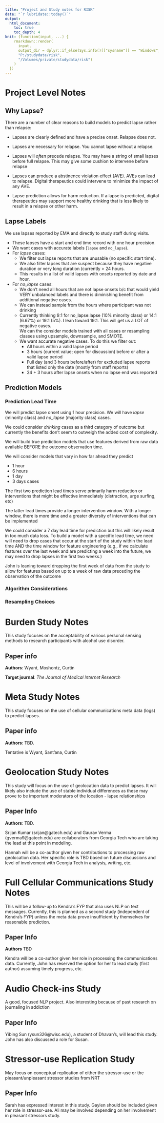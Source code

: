 ```yaml
---
title: "Project and Study notes for RISK"
date: "`r lubridate::today()`"
output: 
  html_document:
    toc: true 
    toc_depth: 4
knit: (function(input, ...) {
    rmarkdown::render(
      input,
      output_dir = dplyr::if_else(Sys.info()[["sysname"]] == "Windows",
      "P:/studydata/risk", 
      "/Volumes/private/studydata/risk")
    )
  })
---
```


# Project Level Notes

## Why Lapse?

There are a number of clear reasons to build models to predict lapse rather than 
relapse:

* Lapses are clearly defined and have a precise onset.  Relapse does not.

* Lapses are necessary for relapse.  You cannot lapse without a relapse.  

* Lapses will *often* precede relapse.  You may have a string of small lapses before
full relapse. This may give some cushion to intervene before relapse

* Lapses can produce a abstinence violation effect (AVE).  AVEs can lead to relapse.
Digital therapeutics could intervene to minimize the impact of any AVE.

* Lapse prediction allows for harm reduction.  If a lapse is predicted, digital therapeutics
may support more healthy drinking that is less likely to result in a relapse or other
harm.

## Lapse Labels {#general_labels}

We use lapses reported by EMA and directly to study staff during visits.  

* These lapses have a start and end time record with one hour precision.  
* We want cases with accurate labels (`lapse` and `no_lapse`).  
* For *lapse* cases:
  * We filter out lapse reports that are unusable (no specific start time).  
  * We also filter lapses that are suspect because they have negative duration 
  or very long duration (currently > 24 hours.  
  * This results in a list of valid lapses with onsets reported by date and hour.

* For *no_lapse* cases:
  * We don't need all hours that are not lapse onsets b/c that would yield VERY 
  unbalanced labels and there is diminishing benefit from additional negative cases.  
  * We can instead sample from the hours where participant was not drinking
  * Currently thinking 9:1 for no_lapse:lapse (10% minority class) or 14:1 (6.67%)
  or 19:1 (5%).  I lean toward 19:1.  This will get us a LOT of negative cases.  
  We can the consider   models trained with all cases or resampling classes using 
  upsample, downsample, and SMOTE.
  * We want accurate negative cases.   To do this we filter out: 
    * All hours within a valid lapse period
    * 3 hours (current value; open for discussion) before or after a valid lapse period
    * Full day (and 3 hours before/after) for excluded lapse reports that listed 
    only the date (mostly from staff reports)
    * 24 + 3 hours after lapse onsets when no lapse end was reported
  
## Prediction Models

### Prediction Lead Time

We will predict lapse onset using 1 hour precision.  We will have *lapse* (minority class)
and *no_lapse* (majority class) cases.  

We could consider *drinking* cases as a third category of outcome but currently 
the benefits don't seem to outweigh the added cost of complexity.  

We will build true prediction models that use features derived from raw data 
available BEFORE the outcome observation time.  

We will consider models that vary in how far ahead they predict

* 1 hour
* 6 hours
* 1 day
* 3 days
cases

The first two prediction lead times serve primarily harm reduction or interventions
that might be effective immediately (distraction, urge surfing, etc)

The latter lead times provide a longer intervention window.  With a longer window, 
there is more time and a greater diversity of interventions that can be implemented

We could consider a 7 day lead time for prediction but this will likely result in too 
much data loss.   To build a model with a specific lead time, we need will need to drop 
cases that occur at the start of the study within the lead time AND the time window for
feature engineering (e.g., if we calculate features over the last week and are predicting
a week into the future, we may need to drop lapses in the first two weeks.)

John is leaning toward dropping the first week of data from the study to allow for features
based on up to a week of raw data preceding the observation of the outcome

### Algorithm Considerations


### Resampling Choices



# Burden Study Notes

This study focuses on the acceptability of various personal sensing methods 
to research participants with alcohol use disorder.

## Paper info

**Authors**: Wyant, Moshontz, Curtin

**Target journal**: *The Journal of Medical Internet Research*

# Meta Study Notes

This study focuses on the use of cellular communications meta data (logs) to 
predict lapses.

## Paper info

**Authors**: TBD.   

Tentative is Wyant, Sant'ana, Curtin



# Geolocation Study Notes

This study will focus on the use of geolocation data to predict lapses.  It will
likely also include the use of stable individual differences as these may prove 
to be important moderators of the location - lapse relationships


## Paper Info

**Authors**: TBD.   

Srijan Kumar (srijan@gatech.edu) and Gaurav Verma (gverma9@gatech.edu) are collaborators
from Georgia Tech who are taking the lead at this point in modeling.

Hannah will be a co-author given her contributions to processing raw geolocation 
data.  Her specific role is TBD based on future discussions and level of 
involvement with Georgia Tech in analysis, writing, etc.  




# Full Cellular Communications Study Notes

This will be a follow-up to Kendra's FYP that also uses NLP on text messages.
Currently, this is planned as a second study (independent of Kendra's FYP) unless
the meta data prove insufficient by themselves for reasonable prediction.

## Paper Info

**Authors** TBD

Kendra will be a co-author given her role in processing the communications data.
Currently, John has reserved the option for her to lead study (first author) 
assuming timely progress, etc.

# Audio Check-ins Study

A good, focused NLP project.   Also interesting because of past research on 
journaling in addiction

## Paper Info

Yibing Sun (ysun326@wisc.edu), a student of Dhavan's, will lead this study.  John has also discussed a role for Susan.  


# Stressor-use Replication Study
 
May focus on conceptual replication of either the stressor-use or the 
pleasant/unpleasant stressor studies from NRT

## Paper Info

Sarah has expressed interest in this study.  Gaylen should be included given her 
role in stressor-use.  Ali may be involved depending on her involvement in 
pleasant stressors study.

